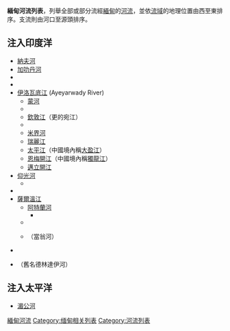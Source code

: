 '''緬甸河流列表'''，列舉全部或部分流經[[緬甸|緬甸]]的[[河流|河流]]，並依[[流域|流域]]的地理位置由西至東排序。支流則由河口至源頭排序。

==注入印度洋==
* [[納夫河|納夫河]]
* [[加叻丹河|加叻丹河]]
* {{link-en|萊謬河|Lemro River}}
* {{link-en|勃生河|Pathein River}}
* [[伊洛瓦底江|伊洛瓦底江]] (Ayeyarwady River)
** [[蒙河_(緬甸)|蒙河]]
** {{link-en|堯河|Yaw River}}
** [[欽敦江|欽敦江]]（更的宛江）
** {{link-en|穆河|Mu River}}
** [[米界河|米界河]]
** [[瑞麗江|瑞麗江]]
** [[太平江|太平江]]（中國境內稱[[大盈江|大盈江]]）
** [[恩梅開江|恩梅開江]]（中國境內稱[[獨龍江|獨龍江]]）
** [[邁立開江|邁立開江]]
* [[仰光河|仰光河]]
** {{link-en|勃固河|Bago River}}
* {{link-en|錫當河|Sittaung River}}
* [[薩爾溫江|薩爾溫江]]
** [[阿特蘭河|阿特蘭河]]
*** {{link-en|扎米河|Zami River}}
** {{link-en|吉英河|Gyaing River}}
** {{link-en|莫艾河|Moei River}}（當翁河）
* {{link-en|土瓦河|Dawei River}}
* {{link-en|丹那沙林河|Great Tenasserim River}}（舊名德林達伊河）

==注入太平洋==
* [[湄公河|湄公河]]

{{亚洲题目|河流列表}}
[[Category:緬甸河流|]]
[[Category:缅甸相关列表|Category:缅甸相关列表]]
[[Category:河流列表|Category:河流列表]]